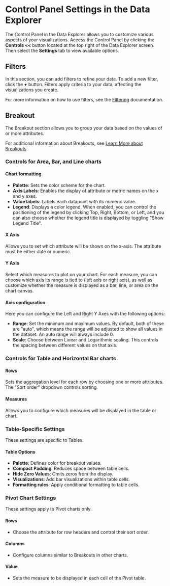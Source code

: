 # Control Panel Settings in the Data Explorer

The Control Panel in the Data Explorer allows you to customize various aspects of your visualizations. Access the Control Panel by clicking the **Controls \<\<** button located at the top right of the Data Explorer screen. Then select the **Settings** tab to view available options.

## Filters

In this section, you can add filters to refine your data. To add a new filter, click the **+** button. Filters apply criteria to your data, affecting the visualizations you create.

For more information on how to use filters, see the [Filtering](./filter) documentation.

## Breakout

The Breakout section allows you to group your data based on the values of or more attributes.

For additional information about Breakouts, see [Learn More about Breakouts](https://docs.hashboard.com/docs/visualizing-data/breakout).

### Controls for Area, Bar, and Line charts

#### Chart formatting
- **Palette**: Sets the color scheme for the chart.
- **Axis Labels**: Enables the display of attribute or metric names on the x and y axes.
- **Value labels**: Labels each datapoint with its numeric value.
- **Legend**: Displays a color legend. When enabled, you can control the positioning of the legend by clicking Top, Right, Bottom, or Left, and you can also choose whether the legend title is displayed by toggling "Show Legend Title".

#### X Axis

Allows you to set which attribute will be shown on the x-axis. The attribute must be either date or numeric.

#### Y Axis

Select which measures to plot on your chart. For each measure, you can choose which axis its range is tied to (left axis or right axis),
as well as customize whether the measure is displayed as a bar, line, or area on the chart canvas.

#### Axis configuration

Here you can configure the Left and Right Y Axes with the following options:
- **Range**: Set the minimum and maximum values. By default, both of these are "auto", which means the range will be adjusted to show all values in the dataset. An auto range will always include 0.
- **Scale**: Choose between Linear and Logarithmic scaling. This controls the spacing between different values on that axis.

### Controls for Table and Horizontal Bar charts

#### Rows

Sets the aggregation level for each row by choosing one or more attributes.
The "Sort order" dropdown controls sorting.

#### Measures

Allows you to configure which measures will be displayed in the table or chart.

### Table-Specific Settings

These settings are specific to Tables.

#### Table Options
- **Palette**: Defines color for breakout values.
- **Compact Padding**: Reduces space between table cells.
- **Hide Zero Values**: Omits zeros from the display.
- **Visualizations**: Add bar visualizations within table cells.
- **Formatting rules**: Apply conditional formatting to table cells.

### Pivot Chart Settings

These settings apply to Pivot charts only.

#### Rows
- Choose the attribute for row headers and control their sort order.

#### Columns
- Configure columns similar to Breakouts in other charts.

#### Value
- Sets the measure to be displayed in each cell of the Pivot table.
